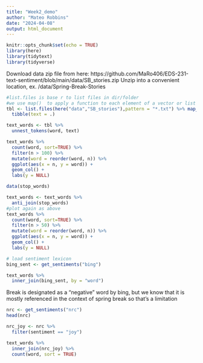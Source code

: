 ```yaml
---
title: "Week2_demo"
author: "Mateo Robbins"
date: "2024-04-08"
output: html_document
---
```


```r
knitr::opts_chunk$set(echo = TRUE)
library(here)
library(tidytext)
library(tidyverse)
```

Download data zip file from here: https://github.com/MaRo406/EDS-231-text-sentiment/blob/main/data/SB_stories.zip
Unzip into a convenient location, ex. /data/Spring-Break-Stories
```r
#list.files is base r to list files in dir/folder
#we use map()  to apply a function to each element of a vector or list
tbl <- list.files(here("data","SB_stories"),pattern = "*.txt") %>% map_chr(~ read_file(here("data", "SB_stories", .))) %>% #{purr}, {readr}
  tibble(text = .)
```


```r
text_words <- tbl %>% 
  unnest_tokens(word, text)
```

```r
text_words %>% 
  count(word, sort=TRUE) %>% 
  filter(n > 100) %>% 
  mutate(word = reorder(word, n)) %>% 
  ggplot(aes(x = n, y = word)) +
  geom_col() +
  labs(y = NULL)
```

```r
data(stop_words)

text_words <- text_words %>% 
  anti_join(stop_words)
#plot again as above
text_words %>% 
  count(word, sort=TRUE) %>% 
  filter(n > 50) %>% 
  mutate(word = reorder(word, n)) %>% 
  ggplot(aes(x = n, y = word)) +
  geom_col() +
  labs(y = NULL)
```

```r
# load sentiment lexicon
bing_sent <- get_sentiments("bing")
```

```r
text_words %>% 
  inner_join(bing_sent, by = "word")
```
Break is designated as a "negative" word by bing, but we know that it is mostly referenced in the context of spring break so that's a limitation

```r
nrc <- get_sentiments("nrc")
head(nrc)

nrc_joy <- nrc %>% 
  filter(sentiment == "joy")

text_words %>% 
  inner_join(nrc_joy) %>% 
  count(word, sort = TRUE)
```

